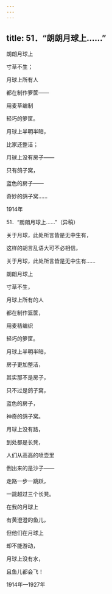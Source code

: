 ```yaml
---
---
---
```

title: 51．“朗朗月球上……”
---




朗朗月球上

寸草不生；

月球上所有人

都在制作箩筐——

用麦草编制

轻巧的箩筐。

月球上半明半暗，

比家还整洁；

月球上没有房子——

只有鸽子窝，

蓝色的房子——

奇妙的鸽子窝……

1914年





51．“朗朗月球上……”（异稿）


关于月球，此处所言皆是无中生有，

这样的胡言乱语大可不必相信，

关于月球，此处所言皆是无中生有……

朗朗月球上

寸草不生，

月球上所有的人

都在制作篮筐，

用麦秸编织

轻巧的箩筐。

月球上半明半暗，

房子更加整洁，

其实那不是房子，

只不过是鸽子窝，

蓝色的房子，

神奇的鸽子窝。

月球上没有路，

到处都是长凳，

人们从高高的喷壶里

倒出来的是沙子——

走路一步一跳跃，

一跳越过三个长凳。

在我的月球上

有黄澄澄的鱼儿，

但他们在月球上

却不能游动，

月球上没有水，

且鱼儿都会飞！

1914年—1927年